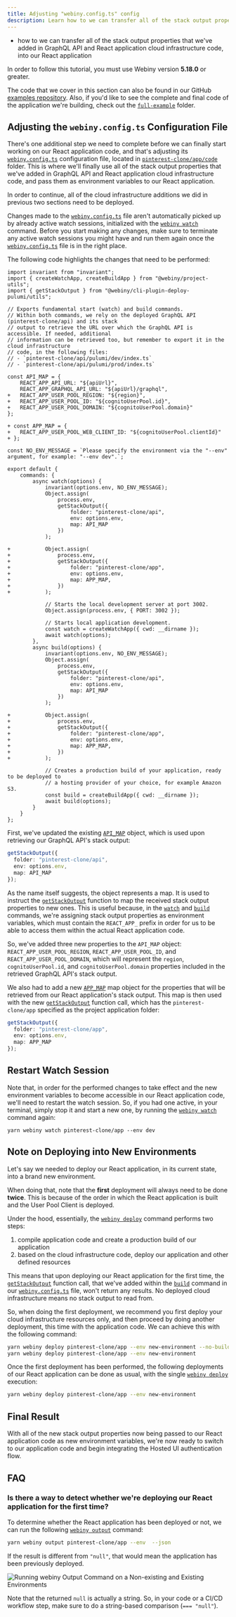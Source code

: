 ```yaml
---
title: Adjusting "webiny.config.ts" config
description: Learn how to we can transfer all of the stack output properties that we've previously added in GraphQL API and React application cloud infrastructure code, into our React application.
---
```



<Alert type="success" title="WHAT YOU’LL LEARN">

- how to we can transfer all of the stack output properties that we've added in GraphQL API and React application cloud infrastructure code, into our React application

</Alert>

<Alert type="info" title="Can I use this?">

In order to follow this tutorial, you must use Webiny version **5.18.0** or greater.

</Alert>

<Alert type="info">

The code that we cover in this section can also be found in our GitHub [examples repository](https://github.com/webiny/webiny-examples/tree/master/create-custom-application/05-security/03-cloud-infrastructure/03-adjusting-webiny-config-ts). Also, if you'd like to see the complete and final code of the application we're building, check out the [`full-example`](https://github.com/webiny/webiny-examples/tree/master/create-custom-application/full-example) folder.

</Alert>

## Adjusting the `webiny.config.ts` Configuration File

There's one additional step we need to complete before we can finally start working on our React application code, and that's adjusting its [`webiny.config.ts`](https://github.com/webiny/webiny-examples/blob/master/create-custom-application/05-security/03-cloud-infrastructure/03-adjusting-webiny-config-ts/pinterest-clone/app/code/webiny.config.ts) configuration file, located in [`pinterest-clone/app/code`](https://github.com/webiny/webiny-examples/tree/master/create-custom-application/05-security/03-cloud-infrastructure/03-adjusting-webiny-config-ts/pinterest-clone/app/code) folder. This is where we'll finally use all of the stack output properties that we've added in GraphQL API and React application cloud infrastructure code, and pass them as environment variables to our React application.

<Alert type="info">

In order to continue, all of the cloud infrastructure additions we did in previous two sections need to be deployed.

</Alert>

<Alert type="info">

Changes made to the [`webiny.config.ts`](https://github.com/webiny/webiny-examples/blob/master/create-custom-application/05-security/03-cloud-infrastructure/03-adjusting-webiny-config-ts/pinterest-clone/app/code/webiny.config.ts) file aren't automatically picked up by already active watch sessions, initialized with the [`webiny watch`](../../core-development-concepts/basics/watch-command) command. Before you start making any changes, make sure to terminate any active watch sessions you might have and run them again once the [`webiny.config.ts`](https://github.com/webiny/webiny-examples/blob/master/create-custom-application/05-security/03-cloud-infrastructure/03-adjusting-webiny-config-ts/pinterest-clone/app/code/webiny.config.ts) file is in the right place.

</Alert>

The following code highlights the changes that need to be performed:

```diff-ts pinterest-clone/app/code/webiny.config.ts
import invariant from "invariant";
import { createWatchApp, createBuildApp } from "@webiny/project-utils";
import { getStackOutput } from "@webiny/cli-plugin-deploy-pulumi/utils";

// Exports fundamental start (watch) and build commands.
// Within both commands, we rely on the deployed GraphQL API (pinterest-clone/api) and its stack
// output to retrieve the URL over which the GraphQL API is accessible. If needed, additional
// information can be retrieved too, but remember to export it in the cloud infrastructure
// code, in the following files:
// - `pinterest-clone/api/pulumi/dev/index.ts`
// - `pinterest-clone/api/pulumi/prod/index.ts`

const API_MAP = {
    REACT_APP_API_URL: "${apiUrl}",
    REACT_APP_GRAPHQL_API_URL: "${apiUrl}/graphql",
+   REACT_APP_USER_POOL_REGION: "${region}",
+   REACT_APP_USER_POOL_ID: "${cognitoUserPool.id}",
+   REACT_APP_USER_POOL_DOMAIN: "${cognitoUserPool.domain}"
};

+ const APP_MAP = {
+   REACT_APP_USER_POOL_WEB_CLIENT_ID: "${cognitoUserPool.clientId}"
+ };

const NO_ENV_MESSAGE = `Please specify the environment via the "--env" argument, for example: "--env dev".`;

export default {
    commands: {
        async watch(options) {
            invariant(options.env, NO_ENV_MESSAGE);
            Object.assign(
                process.env,
                getStackOutput({
                    folder: "pinterest-clone/api",
                    env: options.env,
                    map: API_MAP
                })
            );

+           Object.assign(
+               process.env,
+               getStackOutput({
+                   folder: "pinterest-clone/app",
+                   env: options.env,
+                   map: APP_MAP,
+               })
+           );

            // Starts the local development server at port 3002.
            Object.assign(process.env, { PORT: 3002 });

            // Starts local application development.
            const watch = createWatchApp({ cwd: __dirname });
            await watch(options);
        },
        async build(options) {
            invariant(options.env, NO_ENV_MESSAGE);
            Object.assign(
                process.env,
                getStackOutput({
                    folder: "pinterest-clone/api",
                    env: options.env,
                    map: API_MAP
                })
            );

+           Object.assign(
+               process.env,
+               getStackOutput({
+                   folder: "pinterest-clone/app",
+                   env: options.env,
+                   map: APP_MAP,
+               })
+           );

            // Creates a production build of your application, ready to be deployed to
            // a hosting provider of your choice, for example Amazon S3.
            const build = createBuildApp({ cwd: __dirname });
            await build(options);
        }
    }
};
```

First, we've updated the existing [`API_MAP`](https://github.com/webiny/webiny-examples/blob/master/create-custom-application/05-security/03-cloud-infrastructure/03-adjusting-webiny-config-ts/pinterest-clone/app/code/webiny.config.ts#L13) object, which is used upon retrieving our GraphQL API's stack output:

```ts
getStackOutput({
  folder: "pinterest-clone/api",
  env: options.env,
  map: API_MAP
});
```

As the name itself suggests, the object represents a map. It is used to instruct the [`getStackOutput`](https://github.com/webiny/webiny-examples/blob/master/create-custom-application/05-security/03-cloud-infrastructure/03-adjusting-webiny-config-ts/pinterest-clone/app/code/webiny.config.ts#L33) function to map the received stack output properties to new ones. This is useful because, in the [`watch`](https://github.com/webiny/webiny-examples/blob/master/create-custom-application/05-security/03-cloud-infrastructure/03-adjusting-webiny-config-ts/pinterest-clone/app/code/webiny.config.ts#L29) and [`build`](https://github.com/webiny/webiny-examples/blob/master/create-custom-application/05-security/03-cloud-infrastructure/03-adjusting-webiny-config-ts/pinterest-clone/app/code/webiny.config.ts#L52) commands, we're assigning stack output properties as environment variables, which must contain the `REACT_APP_` prefix in order for us to be able to access them within the actual React application code.

So, we've added three new properties to the `API_MAP` object: `REACT_APP_USER_POOL_REGION`, `REACT_APP_USER_POOL_ID`, and `REACT_APP_USER_POOL_DOMAIN`, which will represent the `region`, `cognitoUserPool.id`, and `cognitoUserPool.domain` properties included in the retrieved GraphQL API's stack output.

We also had to add a new [`APP_MAP`](https://github.com/webiny/webiny-examples/blob/master/create-custom-application/05-security/03-cloud-infrastructure/03-adjusting-webiny-config-ts/pinterest-clone/app/code/webiny.config.ts#L21) map object for the properties that will be retrieved from our React application's stack output. This map is then used with the new [`getStackOutput`](https://github.com/webiny/webiny-examples/blob/master/create-custom-application/05-security/03-cloud-infrastructure/03-adjusting-webiny-config-ts/pinterest-clone/app/code/webiny.config.ts#L42) function call, which has the `pinterest-clone/app` specified as the project application folder:

```ts
getStackOutput({
  folder: "pinterest-clone/app",
  env: options.env,
  map: APP_MAP
});
```

## Restart Watch Session

Note that, in order for the performed changes to take effect and the new environment variables to become accessible in our React application code, we'll need to restart the watch session. So, if you had one active, in your terminal, simply stop it and start a new one, by running the [`webiny watch`](../../core-development-concepts/basics/watch-command/) command again:

```
yarn webiny watch pinterest-clone/app --env dev
```

## Note on Deploying into New Environments

Let's say we needed to deploy our React application, in its current state, into a brand new environment.

When doing that, note that the **first** deployment will always need to be done **twice**. This is because of the order in which the React application is built and the User Pool Client is deployed.

Under the hood, essentially, the [`webiny deploy`](../../core-development-concepts/basics/project-deployment) command performs two steps:

1. compile application code and create a production build of our application
2. based on the cloud infrastructure code, deploy our application and other defined resources

This means that upon deploying our React application for the first time, the [`getStackOutput`](https://github.com/webiny/webiny-examples/blob/master/create-custom-application/05-security/03-cloud-infrastructure/03-adjusting-webiny-config-ts/pinterest-clone/app/code/webiny.config.ts#L65) function call, that we've added within the [`build`](https://github.com/webiny/webiny-examples/blob/master/create-custom-application/05-security/03-cloud-infrastructure/03-adjusting-webiny-config-ts/pinterest-clone/app/code/webiny.config.ts#L52) command in our [`webiny.config.ts`](https://github.com/webiny/webiny-examples/blob/master/create-custom-application/05-security/03-cloud-infrastructure/03-adjusting-webiny-config-ts/pinterest-clone/app/code/webiny.config.ts) file, won't return any results. No deployed cloud infrastructure means no stack output to read from.

So, when doing the first deployment, we recommend you first deploy your cloud infrastructure resources only, and then proceed by doing another deployment, this time with the application code. We can achieve this with the following command:

```bash
yarn webiny deploy pinterest-clone/app --env new-environment --no-build && \
yarn webiny deploy pinterest-clone/app --env new-environment
```

Once the first deployment has been performed, the following deployments of our React application can be done as usual, with the single [`webiny deploy`](../../core-development-concepts/basics/project-deployment) execution:

```bash
yarn webiny deploy pinterest-clone/app --env new-environment
```

## Final Result

With all of the new stack output properties now being passed to our React application code as new environment variables, we're now ready to switch to our application code and begin integrating the Hosted UI authentication flow.

## FAQ

### Is there a way to detect whether we're deploying our React application for the first time?

To determine whether the React application has been deployed or not, we can run the following [`webiny output`](../../core-development-concepts/basics/webiny-cli#yarn-webiny-output-folder---env-env) command:

```bash
yarn webiny output pinterest-clone/app --env  --json
```

If the result is different from `"null"`, that would mean the application has been previously deployed.

![Running webiny Output Command on a Non-existing and Existing Environments](./assets/adjusting-webiny-config-ts/stack-output-example.png)

<Alert type="info">

Note that the returned `null` is actually a string. So, in your code or a CI/CD workflow step, make sure to do a string-based comparison (`=== "null"`).

</Alert>
